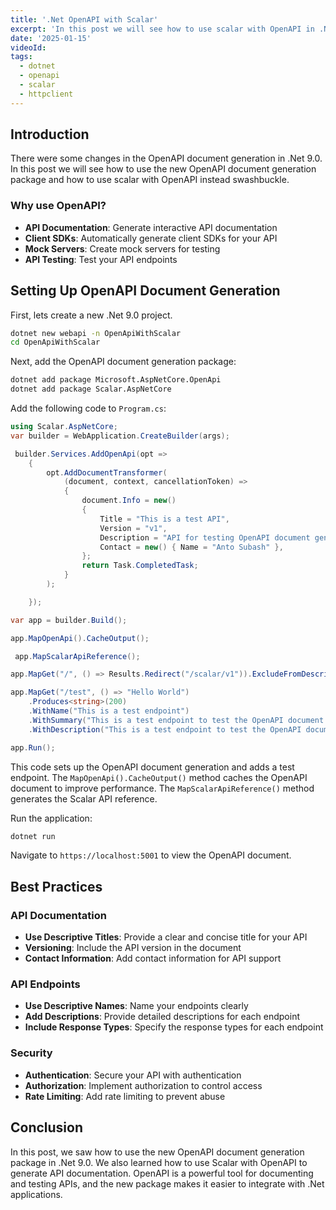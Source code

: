 ```yaml
---
title: '.Net OpenAPI with Scalar'
excerpt: 'In this post we will see how to use scalar with OpenAPI in .Net'
date: '2025-01-15'
videoId:
tags:
  - dotnet
  - openapi
  - scalar
  - httpclient
---
```


## Introduction

There were some changes in the OpenAPI document generation in .Net 9.0. In this post we will see how to use the new OpenAPI document generation package and how to use scalar with OpenAPI instead swashbuckle.

### **Why use OpenAPI?**

- **API Documentation**: Generate interactive API documentation
- **Client SDKs**: Automatically generate client SDKs for your API
- **Mock Servers**: Create mock servers for testing
- **API Testing**: Test your API endpoints

## Setting Up OpenAPI Document Generation

First, lets create a new .Net 9.0 project.

```bash
dotnet new webapi -n OpenApiWithScalar
cd OpenApiWithScalar
```

Next, add the OpenAPI document generation package:

```bash
dotnet add package Microsoft.AspNetCore.OpenApi
dotnet add package Scalar.AspNetCore
```

Add the following code to `Program.cs`:

```csharp
using Scalar.AspNetCore;
var builder = WebApplication.CreateBuilder(args);

 builder.Services.AddOpenApi(opt =>
    {
        opt.AddDocumentTransformer(
            (document, context, cancellationToken) =>
            {
                document.Info = new()
                {
                    Title = "This is a test API",
                    Version = "v1",
                    Description = "API for testing OpenAPI document generation",
                    Contact = new() { Name = "Anto Subash" },
                };
                return Task.CompletedTask;
            }
        );

    });

var app = builder.Build();

app.MapOpenApi().CacheOutput();

 app.MapScalarApiReference();

app.MapGet("/", () => Results.Redirect("/scalar/v1")).ExcludeFromDescription();

app.MapGet("/test", () => "Hello World")
    .Produces<string>(200)
    .WithName("This is a test endpoint")
    .WithSummary("This is a test endpoint to test the OpenAPI document generation")
    .WithDescription("This is a test endpoint to test the OpenAPI document generation")

app.Run();
```

This code sets up the OpenAPI document generation and adds a test endpoint. The `MapOpenApi().CacheOutput()` method caches the OpenAPI document to improve performance. The `MapScalarApiReference()` method generates the Scalar API reference.

Run the application:

```bash
dotnet run
```

Navigate to `https://localhost:5001` to view the OpenAPI document.

## Best Practices

### **API Documentation**

- **Use Descriptive Titles**: Provide a clear and concise title for your API
- **Versioning**: Include the API version in the document
- **Contact Information**: Add contact information for API support

### **API Endpoints**

- **Use Descriptive Names**: Name your endpoints clearly
- **Add Descriptions**: Provide detailed descriptions for each endpoint
- **Include Response Types**: Specify the response types for each endpoint

### **Security**

- **Authentication**: Secure your API with authentication
- **Authorization**: Implement authorization to control access
- **Rate Limiting**: Add rate limiting to prevent abuse

## Conclusion

In this post, we saw how to use the new OpenAPI document generation package in .Net 9.0. We also learned how to use Scalar with OpenAPI to generate API documentation. OpenAPI is a powerful tool for documenting and testing APIs, and the new package makes it easier to integrate with .Net applications.
